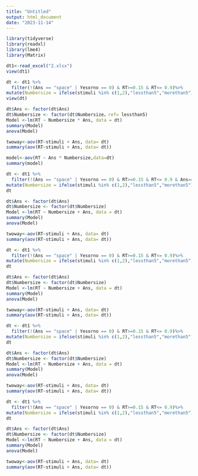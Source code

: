 ```yaml
---
title: "Untitled"
output: html_document
date: "2023-11-14"
---
```


```r
library(tidyverse)
library(readxl)
library(lme4)
library(Matrix)
```

```r
dt1<-read_excel("2.xlsx")
view(dt1)
```

```r
dt <- dt1 %>%
  filter(!(Ans == "space" | Yesorno == 0) & RT>=0.15 & RT<= 0.9)%>%
mutate(Numbersize = ifelse(stimuli %in% c(1,2),"lessthan5","morethan5"))
view(dt)
```
```r
dt$Ans <- factor(dt$Ans)
dt$Numbersize <- factor(dt$Numbersize，ref= lessthan5)
Model <-lm(RT ~ Numbersize * Ans, data = dt)
summary(Model)
anova(Model)
```


```r
twoway<-aov(RT~stimuli + Ans, data= dt)
summary(aov(RT~stimuli + Ans, data= dt))

```

```r
model<-aov(RT ~ Ans * Numbersize,data=dt)
summary(model)
```












```r
dt <- dt1 %>%
  filter(!(Ans == "space" | Yesorno == 0) & RT>=0.15 & RT<= 0.9 & Ans== )%>%
mutate(Numbersize = ifelse(stimuli %in% c(1,2),"lessthan5","morethan5"))
dt
```
```r
dt$Ans <- factor(dt$Ans)
dt$Numbersize <- factor(dt$Numbersize)
Model <-lm(RT ~ Numbersize + Ans, data = dt)
summary(Model)
anova(Model)
```


```r
twoway<-aov(RT~stimuli + Ans, data= dt)
summary(aov(RT~stimuli + Ans, data= dt))

```






















```r
dt <- dt1 %>%
  filter(!(Ans == "space" | Yesorno == 0) & RT>=0.15 & RT<= 0.9)%>%
mutate(Numbersize = ifelse(stimuli %in% c(1,2),"lessthan5","morethan5"))
dt
```
```r
dt$Ans <- factor(dt$Ans)
dt$Numbersize <- factor(dt$Numbersize)
Model <-lm(RT ~ Numbersize + Ans, data = dt)
summary(Model)
anova(Model)
```


```r
twoway<-aov(RT~stimuli + Ans, data= dt)
summary(aov(RT~stimuli + Ans, data= dt))

```
















```r
dt <- dt1 %>%
  filter(!(Ans == "space" | Yesorno == 0) & RT>=0.15 & RT<= 0.9)%>%
mutate(Numbersize = ifelse(stimuli %in% c(1,2),"lessthan5","morethan5"))
dt
```
```r
dt$Ans <- factor(dt$Ans)
dt$Numbersize <- factor(dt$Numbersize)
Model <-lm(RT ~ Numbersize + Ans, data = dt)
summary(Model)
anova(Model)
```


```r
twoway<-aov(RT~stimuli + Ans, data= dt)
summary(aov(RT~stimuli + Ans, data= dt))

```






```r
dt <- dt1 %>%
  filter(!(Ans == "space" | Yesorno == 0) & RT>=0.15 & RT<= 0.9)%>%
mutate(Numbersize = ifelse(stimuli %in% c(1,2),"lessthan5","morethan5"))
dt
```
```r
dt$Ans <- factor(dt$Ans)
dt$Numbersize <- factor(dt$Numbersize)
Model <-lm(RT ~ Numbersize + Ans, data = dt)
summary(Model)
anova(Model)
```


```r
twoway<-aov(RT~stimuli + Ans, data= dt)
summary(aov(RT~stimuli + Ans, data= dt))

```


